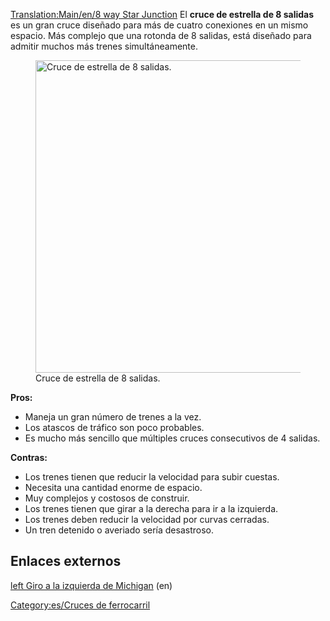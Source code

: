 [[Translation:Main/en/8 way Star Junction]]
{{en/-}}{{es/Menú de Cruces}}
El '''cruce de estrella de 8 salidas''' es un gran cruce diseñado para más de cuatro conexiones en un mismo espacio. Más complejo que una rotonda de 8 salidas, está diseñado para admitir muchos más trenes simultáneamente.

[[File:en/8 Way Star.png|thumb|center|500px|Cruce de estrella de 8 salidas.]]

'''Pros:'''
*Maneja un gran número de trenes a la vez.
*Los atascos de tráfico son poco probables.
*Es mucho más sencillo que múltiples cruces consecutivos de 4 salidas.

'''Contras:'''
*Los trenes tienen que reducir la velocidad para subir cuestas.
*Necesita una cantidad enorme de espacio.
*Muy complejos y costosos de construir.
*Los trenes tienen que girar a la derecha para ir a la izquierda.
*Los trenes deben reducir la velocidad por curvas cerradas.
*Un tren detenido o averiado sería desastroso.

==Enlaces externos==
[http://www.wikipedia.org/wiki/Michigan left Giro a la izquierda de Michigan] (en)

[[Category:es/Cruces de ferrocarril]]
